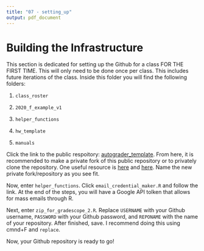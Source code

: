 ```yaml
---
title: "07 - setting_up"
output: pdf_document
---
```


# Building the Infrastructure

This section is dedicated for setting up the Github for a class FOR THE FIRST TIME. This will only need to be done once per class. This includes future iterations of the class. Inside this folder you will find the following folders:

1) `class_roster`

2) `2020_f_example_v1`

3) `helper_functions`

4) `hw_template`

5) `manuals`

Click the link to the public respoitory: [autograder_template](https://github.com/datawranglingUCSBecon/autograder_template). From here, it is recommended to make a private fork of this public repository or to privately clone the repository. One useful resource is [here](https://blog.8bitzen.com/posts/creating-a-private-fork-of-a-public-repo-on-github) and [here](https://gist.github.com/0xjac/85097472043b697ab57ba1b1c7530274). Name the new private fork/repository as you see fit.

Now, enter `helper_functions`. Click `email_credential_maker.R` and follow the link. At the end of the steps, you will have a Google API tolken that allows for mass emails through R.

Next, enter `zip_for_gradescope_2.R`. Replace `USERNAME` with your Github username, `PASSWORD` with your Github password, and `REPONAME` with the name of your repository. After finished, save. I recommend doing this using cmnd+F and `replace`.

Now, your Github repository is ready to go! 